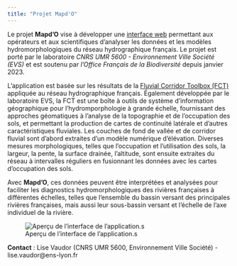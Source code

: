 ```yaml
---
title: "Projet Mapd'O"
---
```


Le projet **Mapd'O** vise à développer une [interface web](https://isig-apps.ens-lyon.fr/apps/mapdo/mapdoapp/) permettant aux opérateurs et aux scientifiques d'analyser les données et les modèles hydromorphologiques du réseau hydrographique français. Le projet est porté par le laboratoire *CNRS UMR 5600 - Environnement Ville Société (EVS)* et est soutenu par *l'Office Français de la Biodiversité* depuis janvier 2023.

L'application est basée sur les résultats de la [Fluvial Corridor Toolbox (FCT)](https://tramebleue.github.io/fct-cli/) appliquée au réseau hydrographique français. Également développée par le laboratoire EVS, la FCT est une boîte à outils de système d'information géographique pour l'hydromporphologie à grande échelle, fournissant des approches géomatiques à l'analyse de la topographie et de l'occupation des sols, et permettant la production de cartes de continuité latérale et d'autres caractéristiques fluviales. Les couches de fond de vallée et de corridor fluvial sont d'abord extraites d'un modèle numérique d'élévation. Diverses mesures morphologiques, telles que l'occupation et l'utilisation des sols, la largeur, la pente, la surface drainée, l'altitude, sont ensuite extraites du réseau à intervalles réguliers en fusionnant les données avec les cartes d'occupation des sols.

Avec **Mapd'O**, ces données peuvent être interprétées et analysées pour faciliter les diagnostics hydromorphologiques des rivières françaises à différentes échelles, telles que l'ensemble du bassin versant des principales rivières françaises, mais aussi leur sous-bassin versant et l'échelle de l'axe individuel de la rivière.

![Aperçu de l'interface de l'application.s](imaCapture_d’écran_2024-10-14_mapdoapp.png)

**Contact** : Lise Vaudor (CNRS UMR 5600, Environnement Ville Société) - lise.vaudor\@ens-lyon.fr
